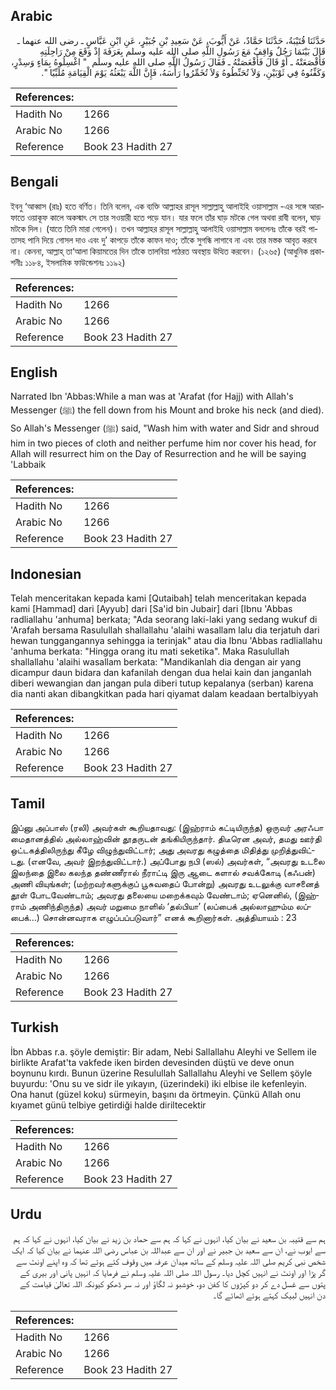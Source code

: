 ## Arabic


<div dir="rtl" lang="ar" style={{fontSize:'larger',backgroundColor:'#f8f9fa',padding:20}}>
حَدَّثَنَا قُتَيْبَةُ، حَدَّثَنَا حَمَّادٌ، عَنْ أَيُّوبَ، عَنْ سَعِيدِ بْنِ جُبَيْرٍ، عَنِ ابْنِ عَبَّاسٍ ـ رضى الله عنهما ـ قَالَ بَيْنَمَا رَجُلٌ وَاقِفٌ مَعَ رَسُولِ اللَّهِ صلى الله عليه وسلم بِعَرَفَةَ إِذْ وَقَعَ مِنْ رَاحِلَتِهِ فَأَقْصَعَتْهُ ـ أَوْ قَالَ فَأَقْعَصَتْهُ ـ فَقَالَ رَسُولُ اللَّهِ صلى الله عليه وسلم ‏ "‏ اغْسِلُوهُ بِمَاءٍ وَسِدْرٍ، وَكَفِّنُوهُ فِي ثَوْبَيْنِ، وَلاَ تُحَنِّطُوهُ وَلاَ تُخَمِّرُوا رَأْسَهُ، فَإِنَّ اللَّهَ يَبْعَثُهُ يَوْمَ الْقِيَامَةِ مُلَبِّيًا ‏"‏‏.‏
</div>
<div style={{backgroundColor:'#f8f9fa',padding:20, marginBottom: 10}}><table> <thead> <tr> <th>References:</th> <th></th> </tr> </thead> <tbody><tr><td>Hadith No</td><td>1266</td></tr><tr><td>Arabic No</td><td>1266</td></tr><tr><td>Reference</td><td>Book 23 Hadith 27</td></tr></tbody></table></div>

## Bengali


<div dir="ltr" lang="bn" style={{fontSize:'larger',backgroundColor:'#f8f9fa',padding:20}}>
ইবনু ‘আব্বাস (রাঃ) হতে বর্ণিত। তিনি বলেন, এক ব্যক্তি আল্লাহর রাসূল সাল্লাল্লাহু আলাইহি ওয়াসাল্লাম -এর সঙ্গে আরাফাতে ওয়াকূফ কালে অকস্মাৎ সে তার সওয়ারী হতে পড়ে যান। যার ফলে তাঁর ঘাড় মটকে গেল অথবা রাবী বলেন, ঘাড় মটকে দিল। (যাতে তিনি মারা গেলেন)। তখন আল্লাহর রাসূল সাল্লাল্লাহু আলাইহি ওয়াসাল্লাম বললেনঃ তাঁকে বরই পাতাসহ পানি দিয়ে গোসল দাও এবং দু’ কাপড়ে তাঁকে কাফন দাও; তাঁকে সুগন্ধি লাগাবে না এবং তার মস্তক আবৃত করবে না। কেননা, আল্লাহ্ তা‘আলা কিয়ামতের দিন তাঁকে তালবিয়া পাঠরত অবস্থায় উত্থিত করবেন। (১২৬৫) (আধুনিক প্রকাশনীঃ ১১৮৪, ইসলামিক ফাউন্ডেশনঃ ১১৯২)
</div>
<div style={{backgroundColor:'#f8f9fa',padding:20, marginBottom: 10}}><table> <thead> <tr> <th>References:</th> <th></th> </tr> </thead> <tbody><tr><td>Hadith No</td><td>1266</td></tr><tr><td>Arabic No</td><td>1266</td></tr><tr><td>Reference</td><td>Book 23 Hadith 27</td></tr></tbody></table></div>

## English


<div dir="ltr" lang="en" style={{fontSize:'larger',backgroundColor:'#f8f9fa',padding:20}}>
Narrated Ibn 'Abbas:While a man was at 'Arafat (for Hajj) with Allah's Messenger (ﷺ) the fell down from his Mount and broke his neck (and died). So Allah's Messenger (ﷺ) said, "Wash him with water and Sidr and shroud him in two pieces of cloth and neither perfume him nor cover his head, for Allah will resurrect him on the Day of Resurrection and he will be saying 'Labbaik
</div>
<div style={{backgroundColor:'#f8f9fa',padding:20, marginBottom: 10}}><table> <thead> <tr> <th>References:</th> <th></th> </tr> </thead> <tbody><tr><td>Hadith No</td><td>1266</td></tr><tr><td>Arabic No</td><td>1266</td></tr><tr><td>Reference</td><td>Book 23 Hadith 27</td></tr></tbody></table></div>

## Indonesian


<div dir="ltr" lang="id" style={{fontSize:'larger',backgroundColor:'#f8f9fa',padding:20}}>
Telah menceritakan kepada kami [Qutaibah] telah menceritakan kepada kami [Hammad] dari [Ayyub] dari [Sa'id bin Jubair] dari [Ibnu 'Abbas radliallahu 'anhuma] berkata; "Ada seorang laki-laki yang sedang wukuf di 'Arafah bersama Rasulullah shallallahu 'alaihi wasallam lalu dia terjatuh dari hewan tunggangannya sehingga ia terinjak" atau dia Ibnu 'Abbas radliallahu 'anhuma berkata: "Hingga orang itu mati seketika". Maka Rasulullah shallallahu 'alaihi wasallam berkata: "Mandikanlah dia dengan air yang dicampur daun bidara dan kafanilah dengan dua helai kain dan janganlah diberi wewangian dan jangan pula diberi tutup kepalanya (serban) karena dia nanti akan dibangkitkan pada hari qiyamat dalam keadaan bertalbiyyah
</div>
<div style={{backgroundColor:'#f8f9fa',padding:20, marginBottom: 10}}><table> <thead> <tr> <th>References:</th> <th></th> </tr> </thead> <tbody><tr><td>Hadith No</td><td>1266</td></tr><tr><td>Arabic No</td><td>1266</td></tr><tr><td>Reference</td><td>Book 23 Hadith 27</td></tr></tbody></table></div>

## Tamil


<div dir="ltr" lang="ta" style={{fontSize:'larger',backgroundColor:'#f8f9fa',padding:20}}>
இப்னு அப்பாஸ் (ரலி) அவர்கள் கூறியதாவது: (இஹ்ராம் கட்டியிருந்த) ஒருவர் அரஃபா மைதானத்தில் அல்லாஹ்வின் தூதருடன் தங்கியிருந்தார். திடீரென அவர், தமது ஊர்தி ஒட்டகத்திலிருந்து கீழே விழுந்துவிட்டார்; அது அவரது கழுத்தை மிதித்து முறித்துவிட்டது. (எனவே, அவர் இறந்துவிட்டார்.) அப்போது நபி (ஸல்) அவர்கள், “அவரது உடலை இலந்தை இலை கலந்த தண்ணீரால் நீராட்டி இரு ஆடை களால் சவக்கோடி (கஃபன்) அணி வியுங்கள்; (மற்றவர்களுக்குப் பூசுவதைப் போன்று) அவரது உடலுக்கு வாசனைத் தூள் போடவேண்டாம்; அவரது தலையை மறைக்கவும் வேண்டாம்; ஏனெனில், (இஹ்ராம் அணிந்திருந்த) அவர் மறுமை நாளில் ‘தல்பியா’ (லப்பைக் அல்லாஹும்ம லப்பைக்...) சொன்னவராக எழுப்பப்படுவார்” எனக் கூறினார்கள். அத்தியாயம் : 23
</div>
<div style={{backgroundColor:'#f8f9fa',padding:20, marginBottom: 10}}><table> <thead> <tr> <th>References:</th> <th></th> </tr> </thead> <tbody><tr><td>Hadith No</td><td>1266</td></tr><tr><td>Arabic No</td><td>1266</td></tr><tr><td>Reference</td><td>Book 23 Hadith 27</td></tr></tbody></table></div>

## Turkish


<div dir="ltr" lang="tr" style={{fontSize:'larger',backgroundColor:'#f8f9fa',padding:20}}>
İbn Abbas r.a. şöyle demiştir: Bir adam, Nebi Sallallahu Aleyhi ve Sellem ile birlikte Arafat'ta vakfede iken birden devesinden düştü ve deve onun boynunu kırdı. Bunun üzerine Resulullah Sallallahu Aleyhi ve Sellem şöyle buyurdu: 'Onu su ve sidr ile yıkayın, (üzerindeki) iki elbise ile kefenleyin. Ona hanut (güzel koku) sürmeyin, başını da örtmeyin. Çünkü Allah onu kıyamet günü telbiye getirdiği halde diriltecektir
</div>
<div style={{backgroundColor:'#f8f9fa',padding:20, marginBottom: 10}}><table> <thead> <tr> <th>References:</th> <th></th> </tr> </thead> <tbody><tr><td>Hadith No</td><td>1266</td></tr><tr><td>Arabic No</td><td>1266</td></tr><tr><td>Reference</td><td>Book 23 Hadith 27</td></tr></tbody></table></div>

## Urdu


<div dir="rtl" lang="ur" style={{fontSize:'larger',backgroundColor:'#f8f9fa',padding:20}}>
ہم سے قتیبہ بن سعید نے بیان کیا، انہوں نے کہا کہ ہم سے حماد بن زید نے بیان کیا، انہوں نے کہا کہ ہم سے ایوب نے، ان سے سعید بن جبیر نے اور ان سے عبداللہ بن عباس رضی اللہ عنہما نے بیان کیا کہ ایک شخص نبی کریم صلی اللہ علیہ وسلم کے ساتھ میدان عرفہ میں وقوف کئے ہوئے تھا کہ وہ اپنے اونٹ سے گر پڑا اور اونٹ نے انہیں کچل دیا۔ رسول اللہ صلی اللہ علیہ وسلم نے فرمایا کہ انہیں پانی اور بیری کے پتوں سے غسل دے کر دو کپڑوں کا کفن دو، خوشبو نہ لگاؤ اور نہ سر ڈھکو کیونکہ اللہ تعالیٰ قیامت کے دن انہیں لبیک کہتے ہوئے اٹھائے گا۔
</div>
<div style={{backgroundColor:'#f8f9fa',padding:20, marginBottom: 10}}><table> <thead> <tr> <th>References:</th> <th></th> </tr> </thead> <tbody><tr><td>Hadith No</td><td>1266</td></tr><tr><td>Arabic No</td><td>1266</td></tr><tr><td>Reference</td><td>Book 23 Hadith 27</td></tr></tbody></table></div>